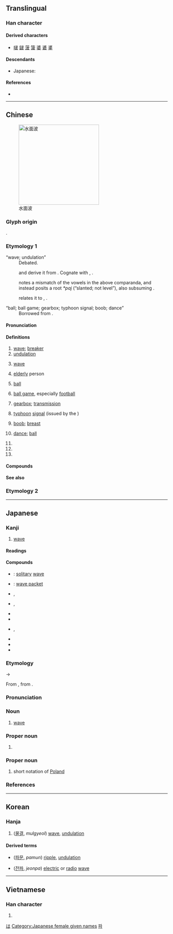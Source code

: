 {{also|疲}}
{{character info}}
==Translingual==

===Han character===
{{Han char|rn=85|rad=水|as=05|sn=8|four=34147|canj=EDHE|ids=⿰氵皮}}

====Derived characters====
* [[啵]] [[𨨏]] [[菠]] [[箥]] [[婆]] [[碆]] [[錃]]

====Descendants====
* Japanese: {{ja-r|は}}

====References====
* {{Han ref|kx=0617.080|dkj=17308|dj=1012.060|hdz=31597.070|uh=6CE2|ud=27874|bh=AA69|bd=43625}}

[[Category:Han characters from which hiragana were derived|は]]

----

==Chinese==
{{zh-forms}}
{{zh-wp|zh|yue|lzh|wuu}}
[[File:2006-01-14 Surface waves.jpg|250px|thumb|水面波]]

===Glyph origin===
{{Han etym}}
{{Han compound|水|皮|ls=psc|c1=s|c2=p|t1=water}}.

===Etymology 1===
; “wave; undulation”
: Debated.
: {{zh-ref|STEDT}} and {{zh-ref|Starostin}} derive it from {{inh|zh|sit-pro|*r/m-ba||wave; ripple}}. Cognate with {{cog|bo|རྦ}}, {{m|bo|དབའ||wave}}.
: {{zh-ref|Schuessler (2007)}} notes a mismatch of the vowels in the above comparanda, and instead posits a root ''*paj'' (“slanted; not level”), also subsuming {{och-l|陂|slope; slanting|id=1}}.
: {{zh-ref|Wang (1982)}} relates it to {{och-l|播|to winnow}}, {{och-l|簸|to winnow}}.

; “ball; ball game; gearbox; typhoon signal; boob; dance”
: Borrowed from {{bor|zh|en|ball}}.

====Pronunciation====
{{zh-pron
|m=bō,pō
|m-s=
|c=bo1
|c-t=
|g=
|h=pfs=pô/phô;gd=bo1
|j=
|mb=bó̤
|md=pŏ̤
|mn=pho/xm,qz,tw:po/qz:po͘
|mn-t=bo1
|w=1pu,4poq
|w_note=4poq - only used in {{zh-l|*寧波}}
|x=
|mc=y
|oc=y
|cat=n,pn
}}

====Definitions====
{{zh-hanzi}}

# [[wave]]; [[breaker]]
# [[undulation]]
# {{lb|zh|science}} [[wave]]
#: {{zh-x|聲波|sound wave}}
#: {{zh-x|微波|microwave}}
# {{lb|zh|Sichuanese|including|Chongqing and Neijiang}} [[elderly]] person
# {{lb|zh|Cantonese}} [[ball]] {{zh-mw|個}}
# {{lb|zh|Cantonese}} [[ball game]], especially [[football]] {{zh-mw|場}}
# {{lb|zh|Cantonese}} [[gearbox]]; [[transmission]]
# {{lb|zh|Hong Kong Cantonese}} [[typhoon]] [[signal]] (issued by the {{w|Hong Kong Observatory}})
#: {{zh-x|八 號 波|'''Typhoon Signal''' No. 8|C}}
# {{lb|zh|chiefly|Hong Kong Cantonese}} [[boob]]; [[breast]] {{zh-mw|對|個}}
# {{lb|zh|Hong Kong Cantonese}} [[dance]]; [[ball]] {{zh-mw|個}}
# {{zh-short|波蘭|[[Poland]]}}
# {{zh-short|波斯|[[Persia]]}}
# {{surname|zh}}

====Compounds====
{{zh-der|波蕩|波導管|波動|波段|波爾卡|波峰|波幅|波腹|波谷|波光|波詭雲譎|波函數:[[wavefunction]]|波黑|波及|波節|波蘭|波瀾|波瀾壯闊|波浪|波浪鼓|波累|波羅門教|波能|波平浪靜|波譜|波俏|波束|波斯||波斯尼亞和黑塞哥維那|波速|波濤|波紋|波紋管|波形|波源|波長|波折|波狀熱|秋波|香波|一寸秋波|一波|一波三折|中波波段|中短波|也波|仁波切|伏波|偃波書|光波|六波羅蜜|凌波|凌波仙子|凌波微步|凌波殿|凌波舞|凌波襪|則波|加利波里|加里波的|古井不波|古井無波|古井重波|周波|回波|太陽電波|奔波|奔波勞碌|嬌波|寧波市|尺水丈波|尺波|尺波電謝|巴波亞|平地波瀾|平地風波|強波器|微波|微波爐|微波食品|心波|急波波|恩波|情海生波|拔爾波亞|捲浪翻波|推波助瀾|揚波|擁霧翻波|擺動波|政治波普|暗送秋波|曼波|橫波|檢波|歷經波折|毫米波|沿波討源|波以耳|波光瀲灩|波光粼粼|波光蕩漾|波光閃閃|波及無辜|波哥大|波喳|波士尼亞|波士頓|波多黎各|波娘|波子曼|波導|波峭|波布政權|波布那|波希|波希戰爭|波希米亞|波形板|波微|波恩病|波扇|波提且利|波斯國|波斯地毯|波斯帝國|波斯教|波斯灣|波斯皁莢|波斯菊|波旁王朝|波昂|波札那|波查|波河|波河平原|波波|波波劫劫|波波吒吒|波波悄悄|波波淥淥|波波漉漉|波波碌碌|波洛克|波津|波流|波浪熱|波浪週期|波浪銳度|波浪阻力|波涌雲亂|波漾|波濤洶湧|波瀾老成|波爾|波爾卡舞|波爾多|波特|波特萊爾|波特酒|波痕|波盪|波磔|波磔點畫|波稜菜|波紋如縠|波納爾|波羅|波羅夷|波羅的海|波羅蓋|波羅蜜|波群|波耳|波臣|波臣派|波茨坦|波蘭舞曲|波蘭走廊|波譎雲詭|波路壯闊|波蹅|波迸|波迸流移|波逃|波道|波開浪裂|波隆那|波霸|波音|波高|波髮藻|洪波|洪波滾雪|流波|浪恬波靜|海不揚波|海不波溢|海沸波翻|海波|海波不驚|消波塊|淚波|淪波舟|淺海波|溢波|澴波|濾波|濾波器|無波無浪|無線電波|煙波|煙波客|煙波浩渺|煙波萬頃|煙波釣叟|煙波釣徒|爆炸波|的黎波里|目波|眼波|短波|短波廣播|碌碌波波|碧波|碧波爽清|碧波萬頃|示波器|秋波送情|第一波|簾波|粼粼波光|縱波|老魚跳波|者波|聲波|脈波體|腦波|臉波|臨去秋波|藍波|藍波主義|衝擊波|衝波激浪|衝波逆折|西風波|趁波逐浪|趁浪逐波|超短波|超聲波|超音波|軒然大波|載波|送秋波|逐浪隨波|金波|金波玉液|長波|防波堤|阿波羅|隨波漂流|隨波逐塵|隨波逐流|隨波逐浪|雲譎波詭|電波|電磁波|震波|震波測勘|面波羅|音波|頹波|風平波息|風波|風波亭|風波平地|餘波|餘波盪漾|駐波|鯨波|鱗波|鷗波|麼波|三分波|踢波|三角波|方波|群波|鋸齒波|波斯喀木}}

==== See also ====
{{zh-dial|乳房}}

===Etymology 2===
{{zh-see|簸|ss}}

----

==Japanese==

===Kanji===
{{ja-kanji|grade=3|rs=水05}}

# [[wave]]

====Readings====
{{ja-readings
|goon=は
|kanon=は
|kun=なみ-
}}

====Compounds====
{{der-top|Compounds}}
* {{ja-r|孤%立%波|こ%りつ%は}}: [[solitary]] [[wave]]
* {{ja-r|波%束|は%そく}}: [[wave packet]]
* {{ja-r|波%形|は%けい}}, {{ja-r|波形|なみがた|[[ripple]] [[mark]]}}
* {{ja-r|波%線|なみ%せん}}, {{ja-r|波%線|は%せん|[[wavy]] [[line]]}}
* {{ja-r|波%動|は%どう|[[surge]]}}
* {{ja-r|波%長|は%ちょう|[[wavelength]]}}
* {{ja-r|波%乱%万%丈|は%らん%ばん%じょう}}, {{ja-r|波%瀾%万%丈|は%らん%ばん%じょう|[[eventfulness]]}}
* {{ja-r|波%浪|は%ろう|waves}}
* {{ja-r|津%波|つ%なみ|[[tsunami]], [[tidal]] wave}}
* {{ja-r|波蘭|^ポーランド|[[Poland]]}}
{{der-bottom}}
{{ja-kanjitab|なみ|yomi=k}}

===Etymology===
{{IPAfont|/nami<sub>1</sub>/}} → {{IPAchar|/nami/}}

From {{inh|ja|ojp|奈美|tr=nami<sub>1</sub>}}, from {{inh|ja|jpx-pro|*nami}}.

===Pronunciation===
{{ja-pron|yomi=k|なみ|acc=2|acc_ref=DJR,NHK}}

===Noun===
{{ja-noun|なみ|rom=nami}}

# [[wave]]

===Proper noun===
{{ja-pos|proper|なみ}}

# {{given name|ja|female|sort=なみ}}

===Proper noun===
{{ja-noun|ぽ|rom=Po}}

# {{lb|ja|abbreviation}} short notation of [[Poland]]

===References===
<references/>

[[Category:Japanese female given names]]

----

==Korean==

===Hanja===
{{ko-hanja|hangeul=파|eumhun=|rv=pa|mr=p'a|y=pha}}

# ([[물결]], ''mulgyeol'') [[wave]], [[undulation]]

====Derived terms====
* {{l|ko|波紋}} ([[파문]], ''pamun'') [[ripple]], [[undulation]]
* {{l|ko|電波}} ([[전파]], ''jeonpa'') [[electric]] or [[radio]] [[wave]]

[[Category:Hanja readings|파]]

----

==Vietnamese==

===Han character===
{{vi-hantu|[[ba]], [[bể]]|rs=水05}}

# {{rfdef|vi|sort=水05}}
